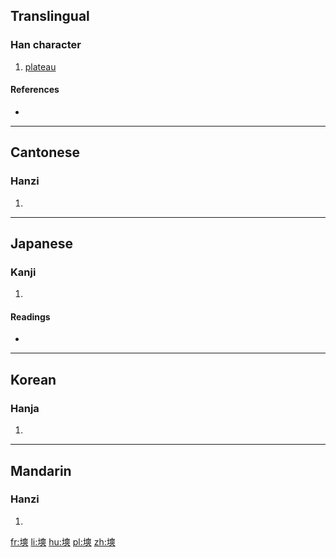==Translingual==

===Han character===
{{Han char|rn=32|rad=土|as=11|sn=14|four=44134|canj=GKKK|ids=⿰土爽}}

# [[plateau]]

====References====
* {{Han ref|kx=0237.090|dkj=05401|dj=0475.160|hdz=10479.030|uh=587D|ud=22653|bh=B9D7|bd=47575}}

----

==Cantonese==

===Hanzi===
{{yue-hanzi|jyut=|y=song2}}

# {{defn|lang=yue|sort=土11}}

----

==Japanese==

===Kanji===
{{ja-kanji|grade=|rs=土11}}

# {{defn|lang=ja|sort=土11}}

====Readings====
* {{ja-readings|on=[[そう]] (sō), [[しょう]] (shō)|kun=}}

----

==Korean==

===Hanja===
{{ko-hanja|hangeul=상|rv=sang|mr=sang}}

# {{defn|lang=ko|sort=土11}}

----

==Mandarin==

===Hanzi===
{{cmn-hanzi|pin=[[shuǎng]] ([[shuang3]])|wg=shuang<sup>3</sup>}}

# {{defn|lang=cmn|sort=土11}}

[[fr:塽]]
[[li:塽]]
[[hu:塽]]
[[pl:塽]]
[[zh:塽]]